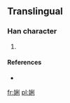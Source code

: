 ==Translingual==

===Han character===
{{Han char|rn=38|rad=女|as=07|sn=10|four=4240<sub>0</sub>|canj=女竹木弓 (VHDN)|ids=⿰[[女]][[利]]}}

# {{defn|Han|sort=女07}}

====References====
* {{Han ref|kx=0263.251|hdz=21052.101|uh=5A33|ud=23091|bh=D164|bd=53604}}

[[fr:娳]]
[[pl:娳]]
